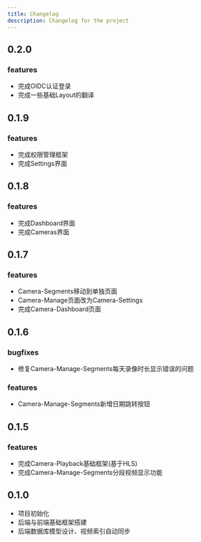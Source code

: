 ```yaml
---
title: Changelog
description: Changelog for the project
---
```


## 0.2.0

### features

- 完成OIDC认证登录
- 完成一些基础Layout的翻译

## 0.1.9

### features

- 完成权限管理框架
- 完成Settings界面

## 0.1.8

### features

- 完成Dashboard界面
- 完成Cameras界面

## 0.1.7

### features

- Camera-Segments移动到单独页面
- Camera-Manage页面改为Camera-Settings
- 完成Camera-Dashboard页面

## 0.1.6

### bugfixes

- 修复Camera-Manage-Segments每天录像时长显示错误的问题

### features

- Camera-Manage-Segments新增日期跳转按钮

## 0.1.5

### features

- 完成Camera-Playback基础框架(基于HLS)
- 完成Camera-Manage-Segments分段视频显示功能

## 0.1.0

- 项目初始化
- 后端与前端基础框架搭建
- 后端数据库模型设计、视频索引自动同步